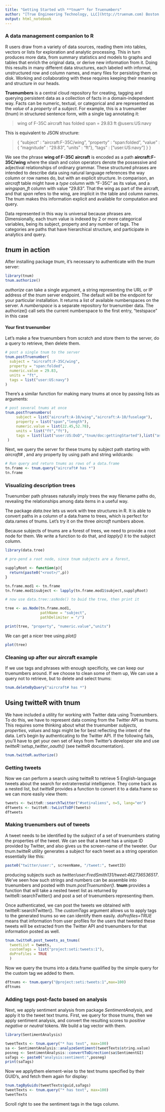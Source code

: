 ```yaml
---
title: "Getting Started wth **tnum** for Truenumbers"
author: "[True Engineering Technology, LLC](http://truenum.com) Boston MA" 
output: html_notebook
---
```


### A data management companion to R

R users draw from a variety of data sources, reading them into tables, vectors or lists for exploration and analytic processing.  This in turn produces more data, from summary statistics and models to graphs and tables that enrich the original data, or derive new information from it. Doing this results in many different data structures, each labeled with informal, unstructured row and column names, and many files for persisting them on disk. Working and collaborating with these requires keeping their meaning and structure in our heads. 

**Truenumbers** is a central cloud repository for creating, tagging and querying persistent data as a collection of facts in a domain-independent way. Facts can be numeric, textual, or categorical and are represented as the *value* of a *property* of a *subject*.  For example, this is a truenumber (tnum) in structured sentence form, with a single tag annotating it:

> wing of F-35C aircraft has folded span = 29.83 ft   @users:US:navy

This is equivalent to JSON structure:

> { "subject" : "aircraft:F-35C/wing", 
    "property" : "span:folded", 
    "value" : { "magnitude" : "29.83", "units" : "ft"}, 
    "tags" : ["user:US:navy"] }
  }
  
We see the phrase **wing of F-35C aircraft** is encoded as a path **aircraft:F-35C/wing** where the slash and colon operators denote the possessive and adjectival relationships of ordinary grammar.  These structured phrases are intended to describe data using natural language references the way column or row names do, but with an explicit structure. In comparison, an *aircraft* table might have a *type* column with "F-35C" as its value, and a *wingspan_ft* column with value "29.83".  That the wing as part of the aircraft, and that *span* refers to the wing, are implicit in the table and column names. The tnum makes this information explicit and available for computation and query.

Data represented in this way is universal because phrases are.  Dimensionally, each tnum value is indexed by 2 or more categorical variables, being its subject, property and any number of tags. The categories are paths that have hierarchical structure, and participate in analytics and query.

## *tnum* in action

After installing package *tnum*, it's necessary to authenticate with the *tnum* server:
```r
library(tnum)
tnum.authorize()
```
*authorize* can take a single argument, a string representing the URL or IP address of the *tnum* server endpoint.  The default will be the endpoint for your particular installation. It returns a list of available numberspaces on the server. A *numberspace* is a separate repository for truenumber data.  The authorize() call sets the current numberspace to the first entry, "testspace" in this case  

#### Your first truenumber

Let's make a few truenumbers from scratch and store them to the server, do a query to retrieve, then delete them. 

```r
# post a single tnum to the server
tnum.postTruenumber(
  subject = "aircraft:F-35C/wing",
  property = "span:folded",
  numeric.value = 29.83,
  units = "ft",
  tags = list("user:US:navy")
)
```
There's a similar function for making many tnums at once by passing lists as arguments:
```r
# post several tnums at once
tnum.postTruenumbers(
     subject = list("aircraft:A-10/wing","aircraft:A-10/fuselage"),
     property = list("span","length"),
     numeric.value = list(22.45,52.78),
     units = list("ft","ft"),
     tags = list(list("user:US:DoD","tnum/doc:gettingStarted"),list("as-built","user:US:DoD","tnum/doc:gettingStarted"))
 )
```
Next, we query the server for these tnums by subject path starting with *aircraft#* , and any property by using path and string wildcards:
```r
# Run query and return tnums as rows of a data.frame
tn.frame <- tnum.query("aircraft# has *")
tn.frame
```
### Visualizing description trees

Truenumber path phrases naturally imply trees the way filename paths do, revealing the relationships among data items in a useful way.  

The package *data.tree* lets us work with tree structures in R.  It is able to convert paths in a column of a data.frame to trees, which is perfect for data.rames of tnums.  Let's try it on the three *aircraft* numbers above.  

Because subjects of tnums are a forest of trees, we need to provide a root node for them.  We write a function to do that, and *lapply()* it to the subject column.  

```r
library(data.tree)

# pre-pend a root node, since tnum subjects are a forest,

supplyRoot <- function(p){
  return(paste0("<root>/",p))
}

tn.frame.mod1 <- tn.frame
tn.frame.mod1$subject <- lapply(tn.frame.mod1$subject,supplyRoot)

# now use data.tree::asNode() to buid the tree, then print it

tree <- as.Node(tn.frame.mod1,
                pathName = "subject",
                pathDelimiter = "/")

print(tree, "property", "numeric.value","units")
```
We can get a nicer tree using *plot()*
```r
plot(tree)
```

### Cleaning up after our aircraft example

If we use tags and phrases with enough specificity, we can keep our truenumbers around.  If we choose to clean some of them up, We can use a query not to retrieve, but to delete and select tnums:
```r
tnum.deleteByQuery("aircraft# has *")
```
## Using **twitteR** with **tnum**

We have included a utility for working with Twitter data using Truenumbers. To do this, we have to represent data coming from the Twitter API as tnums.  This requires some thinking about what the truenumber *subjects*, *properties*, *values* and *tags* might be for best reflecting the intent of the data.  Let's begin by authenticating to the Twitter API.  If the following fails, you'll have to get your own set of keys from Twitter's developer site and use *twitteR::setup_twitter_oauth()* (see twitteR documentation).

```r
tnum.twitteR.authorize()
```
### Getting tweets

Now we can perform a search using twitteR to retrieve 5 English-language tweets about the search for extraterrestial intelligence.  They come back as a nested list, but *twitteR* provides a function to convert it to a data.frame so we can more easily view them: 
```r
tweets <- twitteR::searchTwitter("#seti+aliens", n=5, lang="en")
dftweets <- twitteR::twListToDF(tweets)
dftweets
```
### Making truenumbers out of tweets

A tweet needs to be identified by the *subject* of a set of truenumbers stating the properties of the tweet.  We can see that a tweet has a unique ID provided by Twitter, and also gives us the screen-name of the tweeter.  Our tnum.twitteR utility generates a subject for each tweet as a string operation essentially like this:
```R
paste0("twitter/user:", screenName, "/tweet:", tweetID)

```
producing subjects such as *twitter/user:FredSmith131/tweet:462736536517*.  We've seen how such strings and numbers can be assemble into truenumbers and posted with *tnum.postTruenumber()*.  **tnum** provides a function that will take a nested tweet list as returned by twitteR::searchTwitter() and post a set of truenumbers representing them.  

Once authenticated, we can post the tweets we obtained with twitteR::searchTwitter().  The *customTags* argument allows us to apply tags to the generated tnums so we can identify them easily.  *doProfiles=TRUE* means that information from user profiles for the users that tweeted these tweets will be extracted from the Twitter API and truenumbers for that information posted as well.  
```r
tnum.twitteR.post_tweets_as_tnums(
  tweetList = tweets,
  customTags = list("project:seti:tweets:1"),
  doProfiles = TRUE
  )
```
Now we query the tnums into a data.frame qualified by the simple query for the custom tag we added to them.
```r
dftnums <- tnum.query("@project:seti:tweets:1",max=100)
dftnums
```
### Adding tags post-facto based on analysis

Next, we apply sentiment analysis from package *SentimentAnalysis*, and apply it to the tweet text tnums.  First, we query for those tnums, then we apply sentiment analysis, and convert the resulting scores to *positive negative* or *neutral* tokens.  We build a tag vector with them.
```r
library(SentimentAnalysis)

tweetTexts <- tnum.query("* has text", max=100)
sa <- SentimentAnalysis::analyzeSentiment(tweetTexts$string.value)
posneg <- SentimentAnalysis::convertToDirection(sa$SentimentGI)
saTags <- paste0("analysis:sentiment:",posneg)
print(saTags)
```
Now we applythem element-wise to the text tnums specified by their GUID's, and fetch them again for display:
```r
tnum.tagByGuids(tweetTexts$guid,saTags)
tweetTexts <- tnum.query("* has text", max=100)
tweetTexts
```
Scroll right to see the sentiment tags in the tags column. 



